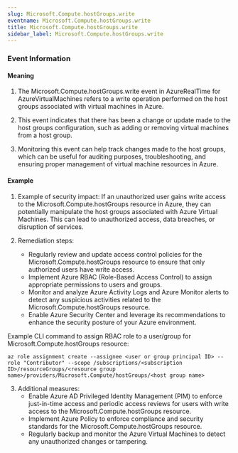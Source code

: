```yaml
--- 
slug: Microsoft.Compute.hostGroups.write
eventname: Microsoft.Compute.hostGroups.write
title: Microsoft.Compute.hostGroups.write
sidebar_label: Microsoft.Compute.hostGroups.write
---
```

                       
### Event Information

#### Meaning

1. The Microsoft.Compute.hostGroups.write event in AzureRealTime for AzureVirtualMachines refers to a write operation performed on the host groups associated with virtual machines in Azure.

2. This event indicates that there has been a change or update made to the host groups configuration, such as adding or removing virtual machines from a host group.

3. Monitoring this event can help track changes made to the host groups, which can be useful for auditing purposes, troubleshooting, and ensuring proper management of virtual machine resources in Azure.

#### Example

1. Example of security impact: If an unauthorized user gains write access to the Microsoft.Compute.hostGroups resource in Azure, they can potentially manipulate the host groups associated with Azure Virtual Machines. This can lead to unauthorized access, data breaches, or disruption of services.

2. Remediation steps:
   - Regularly review and update access control policies for the Microsoft.Compute.hostGroups resource to ensure that only authorized users have write access.
   - Implement Azure RBAC (Role-Based Access Control) to assign appropriate permissions to users and groups.
   - Monitor and analyze Azure Activity Logs and Azure Monitor alerts to detect any suspicious activities related to the Microsoft.Compute.hostGroups resource.
   - Enable Azure Security Center and leverage its recommendations to enhance the security posture of your Azure environment.

Example CLI command to assign RBAC role to a user/group for Microsoft.Compute.hostGroups resource:
```
az role assignment create --assignee <user or group principal ID> --role "Contributor" --scope /subscriptions/<subscription ID>/resourceGroups/<resource group name>/providers/Microsoft.Compute/hostGroups/<host group name>
```

3. Additional measures:
   - Enable Azure AD Privileged Identity Management (PIM) to enforce just-in-time access and periodic access reviews for users with write access to the Microsoft.Compute.hostGroups resource.
   - Implement Azure Policy to enforce compliance and security standards for the Microsoft.Compute.hostGroups resource.
   - Regularly backup and monitor the Azure Virtual Machines to detect any unauthorized changes or tampering.


 